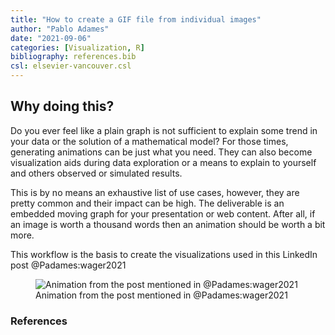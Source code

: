 ```yaml
---
title: "How to create a GIF file from individual images"
author: "Pablo Adames"
date: "2021-09-06"
categories: [Visualization, R]
bibliography: references.bib
csl: elsevier-vancouver.csl
---
```


## Why doing this?

Do you ever feel like a plain graph is not sufficient to explain some trend in your data or the solution of a mathematical model? For those times, generating animations can be just what you need. They can also become visualization aids during data exploration or a means to explain to yourself and others observed or simulated results.

This is by no means an exhaustive list of use cases, however, they are pretty common and their impact can be high. The deliverable is an embedded moving graph for your presentation or web content. After all, if an image is worth a thousand words then an animation should be worth a bit more.

This workflow is the basis to create the visualizations used in this LinkedIn post @Padames:wager2021

![Animation from the post mentioned in @Padames:wager2021](thumbnail.gif)

### References

::: {#refs}
:::
